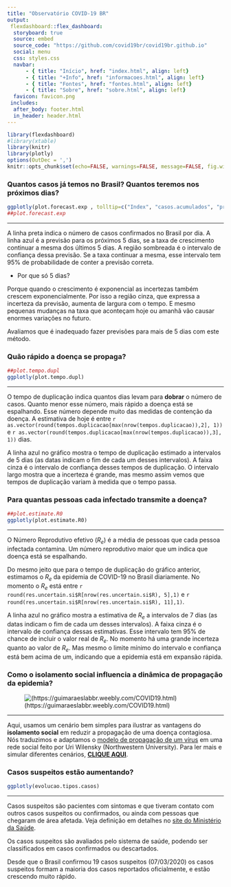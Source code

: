 ---
title: "Observatório COVID-19 BR"
output: 
 flexdashboard::flex_dashboard:
  storyboard: true
  source: embed
  source_code: "https://github.com/covid19br/covid19br.github.io"
  social: menu
  css: styles.css
  navbar:
      - { title: "Início", href: "index.html", align: left}
      - { title: "+Info", href: "informacoes.html", align: left}
      - { title: "Fontes", href: "fontes.html", align: left}
      - { title: "Sobre", href: "sobre.html", align: left}
  favicon: favicon.png
 includes:
  after_body: footer.html
  in_header: header.html
---

```{r setOptions, include=FALSE, message=FALSE}
library(flexdashboard)
#library(xtable)
library(knitr)
library(plotly)
options(OutDec = ',')
knitr::opts_chunk$set(echo=FALSE, warnings=FALSE, message=FALSE, fig.width=8, fig.height=6)
```

### Quantos casos já temos no Brasil? Quantos teremos nos próximos dias? {data-commentary-width=200}

```{r}
ggplotly(plot.forecast.exp , tolltip=c("Index", "casos.acumulados", "predito", "ic.low", "ic.upp"))
##plot.forecast.exp
```

***

A linha preta indica o número de casos confirmados no Brasil por dia.
A linha azul é a previsão para os próximos 5 dias, se a
taxa de crescimento continuar a mesma dos últimos 5 dias. A região
sombreada é o intervalo de confiança dessa previsão. Se a taxa
continuar a mesma, esse intervalo tem 95% de probabilidade de conter a
previsão correta.


- Por que só 5 dias?

Porque quando o crescimento é exponencial as incertezas também crescem
exponencialmente. Por isso a região cinza, que expressa a
incerteza da previsão, aumenta de largura com
o tempo.  E mesmo pequenas mudanças na taxa que aconteçam
hoje ou amanhã vão causar enormes variações no futuro. 

Avaliamos que é inadequado fazer
previsões para mais de 5 dias com este método.


### Quão rápido a doença se propaga? {data-commentary-width=200}

```{r}
##plot.tempo.dupl
ggplotly(plot.tempo.dupl)
```

***

O tempo de duplicação indica quantos dias levam para **dobrar** o
número de casos. Quanto menor esse número, mais rápido a
doença está se espalhando. Esse número depende muito das medidas
de contenção da doença. A estimativa de hoje é entre 
`r as.vector(round(tempos.duplicacao[max(nrow(tempos.duplicacao)),2], 1))` e 
`r as.vector(round(tempos.duplicacao[max(nrow(tempos.duplicacao)),3], 1))` dias.

A linha azul no gráfico mostra o tempo de duplicação estimado a
intervalos de 5 dias (as datas indicam o fim de cada um desses
intervalos). A faixa cinza é o intervalo de confiança desses tempos de
duplicação. O intervalo largo mostra que a incerteza é
grande, mas mesmo assim vemos que tempos de duplicação variam à medida
que o tempo passa. 



### Para quantas pessoas cada infectado transmite a doença? {data-commentary-width=200}

```{r}
##plot.estimate.R0
ggplotly(plot.estimate.R0)
```

***

O Número Reprodutivo efetivo ($R_e$) é a média de pessoas que cada
pessoa infectada contamina.  Um número
reprodutivo maior que um indica que doença está se espalhando. 

Do mesmo jeito que para o tempo de duplicação do gráfico anterior,
 estimamos o $R_e$ da epidemia de COVID-19 no Brasil diariamente.
 No momento o $R_e$ está entre 
 `r round(res.uncertain.si$R[nrow(res.uncertain.si$R), 5],1)` e
 `r round(res.uncertain.si$R[nrow(res.uncertain.si$R), 11],1)`.
 
A linha azul no gráfico mostra a estimativa de $R_e$ a intervalos de 7
dias (as datas indicam o fim de cada um desses intervalos). A faixa
cinza é o intervalo de confiança dessas estimativas.  Esse intervalo
tem 95% de chance de incluir o valor real de $R_e$. No momento há uma
grande incerteza quanto ao valor de $R_e$. Mas mesmo o limite mínimo
do intervalo e confiança está bem acima de um, indicando que a
epidemia está em expansão rápida.

### Como o isolamento social influencia a dinâmica de propagação da epidemia? {data-commentary-width=200}

![(https://guimaraeslabbr.weebly.com/COVID19.html)](fig/rede_prsc.jpg)

***

Aqui, usamos um cenário bem simples para ilustrar as vantagens do
<b>isolamento social</b> em reduzir a propagação de uma doença
contagiosa. Nós traduzimos e adaptamos o [modelo de propagação de um
vírus](http://ccl.northwestern.edu/netlogo/models/SpreadofDisease) em
uma rede social feito por Uri Wilensky (Northwestern University).
Para ler mais e simular diferentes cenários, [<b>CLIQUE
AQUI</b>](https://guimaraeslabbr.weebly.com/COVID19.html).


### Casos suspeitos estão aumentando? {data-commentary-width=200}

```{r}
ggplotly(evolucao.tipos.casos)
```

***

Casos suspeitos são pacientes com sintomas e que tiveram contato com
outros casos suspeitos ou confirmados, ou ainda com pessoas que chegaram de área
afetada. Veja definição em detalhes no [site do Ministério da
Saúde](http://plataforma.saude.gov.br/novocoronavirus/#COVID-19-definition).

Os casos suspeitos são avaliados pelo sistema de saúde, podendo ser
classificados em casos confirmados ou descartados.

Desde que o Brasil confirmou 19 casos suspeitos (07/03/2020) os casos
suspeitos formam a maioria dos casos reportados oficialmente, e estão
crescendo muito rápido.
